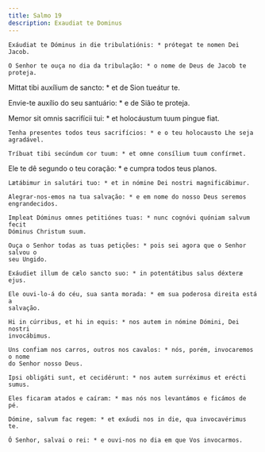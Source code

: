 ```yaml
---
title: Salmo 19
description: Exaudiat te Dominus
---
```


<div class="side-by-side not-content">

    Exáudiat te Dóminus in die tribulatiónis: * prótegat te nomen Dei Jacob.

    O Senhor te ouça no dia da tribulação: * o nome de Deus de Jacob te proteja.

Mittat tibi auxílium de sancto: \* et de Sion tueátur te.</span>

Envie-te auxílio do seu santuário: \* e de Sião te proteja.

  <span>
    Memor sit omnis sacrifícii tui: * et holocáustum tuum pingue fiat.
 
    Tenha presentes todos teus sacrifícios: * e o teu holocausto Lhe seja
    agradável.
 
    Tríbuat tibi secúndum cor tuum: * et omne consílium tuum confírmet.

Ele te dê segundo o teu coração: \* e cumpra todos teus planos.

    Lætábimur in salutári tuo: * et in nómine Dei nostri magnificábimur.

    Alegrar-nos-emos na tua salvação: * e em nome do nosso Deus seremos
    engrandecidos.

    Impleat Dóminus omnes petitiónes tuas: * nunc cognóvi quóniam salvum fecit
    Dóminus Christum suum.

    Ouça o Senhor todas as tuas petições: * pois sei agora que o Senhor salvou o
    seu Ungido.

    Exáudiet illum de cælo sancto suo: * in potentátibus salus déxteræ ejus.

    Ele ouvi-lo-á do céu, sua santa morada: * em sua poderosa direita está a
    salvação.

    Hi in cúrribus, et hi in equis: * nos autem in nómine Dómini, Dei nostri
    invocábimus.

    Uns confiam nos carros, outros nos cavalos: * nós, porém, invocaremos o nome
    do Senhor nosso Deus.

    Ipsi obligáti sunt, et cecidérunt: * nos autem surréximus et erécti sumus.

    Eles ficaram atados e caíram: * mas nós nos levantámos e ficámos de pé.

    Dómine, salvum fac regem: * et exáudi nos in die, qua invocavérimus te.

    Ó Senhor, salvai o rei: * e ouvi-nos no dia em que Vos invocarmos.

</div>
